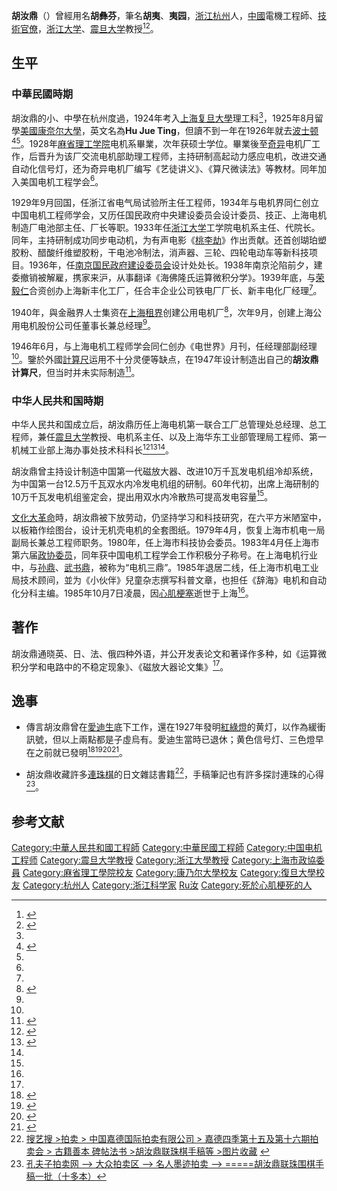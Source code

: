 {{Infobox person
| name        = 胡汝鼎
| image       = Hu Ru Ding.jpg
| image_size  = 250px
| alt         = 
| caption     = 胡汝鼎
| birth_name  = 
| birth_date  = 1905年
| birth_place = {{QIN}}[[浙江省|浙江省]][[杭州|杭州]]
| death_date  =  {{Death date|1985|10|7|}}
| death_place = {{CHN}}[[上海市|上海市]]
| nationality = {{PRC}}
| other_names = 胡彝芬
| party       = 
| known_for   = 
| occupation  = 電機工程師、教授、技術官僚
}}

'''胡汝鼎'''（{{bd|1905年||1985年|10月7日|catIdx=Hu胡}}）曾經用名'''胡彝芬'''，筆名'''胡夷'''、'''夷园'''，[[浙江|浙江]][[杭州|杭州]]人，[[中國|中國]]電機工程師、[[技術|技術]][[官僚|官僚]]，[[浙江大学|浙江大学]]、[[震旦大学|震旦大学]]教授<ref name="杭州市志">{{cite book |author=杭州市地方志编纂委员会|title=《杭州市志》 |date=1995|publisher=中华书局 |location=中國 |language=zh-hans |isbn=7-101-01626-X}}</ref><ref name="上海機電工業志">{{cite book |author=上海機電工業志編纂委員會|title=《上海機電工業志》 |date=1996-07|publisher=上海社會科學院出版社 |location=中國 |language=zh-hans |isbn=7-80618-227-6}}</ref>。

== 生平 ==
===中華民國時期===
胡汝鼎的小、中學在杭州度過，1924年考入[[上海|上海]][[复旦大學|复旦大學]]理工科<ref name="上海機電工業志"></REF>，1925年8月留學[[美國|美國]][[康奈尔大學|康奈尔大學]]，英文名為'''Hu Jue Ting'''，但讀不到一年在1926年就去[[波士顿|波士顿]]<ref>{{Cite web |url=http://ecommons.cornell.edu/handle/1813/22354 |title=eCommons@Cornell: Cornell Register 1924-1925 |access-date=2013-04-08 |archive-date=2019-12-07 |archive-url=https://web.archive.org/web/20191207010052/https://ecommons.cornell.edu/handle/1813/22354 |dead-url=no }}</ref><ref name="传说是他发明了黄灯"></ref>。1928年[[麻省理工学院|麻省理工学院]]电机系畢業，次年获硕士学位。畢業後至[[通用电气公司|奇异]]电机厂工作，后晋升为该厂交流电机部助理工程师，主持研制高起动力感应电机，改进交通自动化信号灯，还为奇异电机厂编写《艺徒讲义》、《算尺微读法》等教材。同年加入美国电机工程学会<ref name="上海機電工業志"></REF>。

1929年9月回国，任浙江省电气局试验所主任工程师，1934年与电机界同仁创立中国电机工程师学会，又历任国民政府中央建设委员会设计委员、技正、上海电机制造厂电池部主任、厂长等职。1933年任[[浙江大学|浙江大学]]工学院电机系主任、代院长。同年，主持研制成功同步电动机，为有声电影《[[桃李劫|桃李劫]]》作出贡献。还首创瑚珀塑胶粉、醋酸纤维塑胶粉，干电池冷制法，消声器、三轮、四轮电动车等新科技项目。1936年，任[[南京国民政府|南京国民政府]][[建设委员会|建设委员会]]设计处处长。1938年南京沦陷前夕，建委撤销被解雇，携家来沪，从事翻译《海佛隆氏运算微积分学》。1939年底，与[[荣毅仁|荣毅仁]]合资创办上海新丰化工厂，任合丰企业公司铁电厂厂长、新丰电化厂经理<ref name="上海機電工業志"></REF>。

1940年，與金融界人士集资在[[上海租界|上海租界]]创建公用电机厂<ref name="中国通史">{{cite book |author=白寿彝|title=《中国通史》 |date=1998|publisher=上海人民出版社 |location=中國 |language=zh-hans |isbn=7208049971}}</ref>，次年9月，创建上海公用电机股份公司任董事长兼总经理<ref name="上海機電工業志"></REF>。

1946年6月，与上海电机工程师学会同仁创办《电世界》月刊，任经理部副经理<ref name="上海機電工業志"></REF>。鑒於外國[[計算尺|計算尺]]运用不十分灵便等缺点，在1947年设计制造出自己的'''胡汝鼎计算尺'''，但当时并未实际制造<ref name="李俨钱宝琮科学史全集">{{cite book |author=李俨、钱宝琮|title=《李俨钱宝琮科学史全集》 |date=1988|publisher=辽宁敎育出版社 |location=中國 |language=zh-hans |isbn=9787538248074}}</ref>。

===中华人民共和国時期===
中华人民共和国成立后，胡汝鼎历任上海电机第一联合工厂总管理处总经理、总工程师，兼任[[震旦大学|震旦大学]]教授、电机系主任、以及上海华东工业部管理局工程师、第一机械工业部上海办事处技术科科长<ref name="中囯民主党派上海市地方組织志">{{cite book |author=《中囯民主党派上海市地方組织志》编纂委员会|title=《中囯民主党派上海市地方組织志》 |date=1998|publisher=上海社会科學院出版社 |location=中國 |language=zh-hans |isbn= 7-80618-505-4}}</ref><ref name="传说是他发明了黄灯">{{cite news| language =zh-cn| author =李晓水| url =http://wb.sznews.com/html/2013-01/12/content_2346653.htm| title =传说是他发明了黄灯| publisher =[[深圳晚报|深圳晚报]]| pages =| date =2013-01-12| accessdate =2013-04-07| deadurl =yes| archiveurl =https://web.archive.org/web/20130128142626/http://wb.sznews.com/html/2013-01/12/content_2346653.htm| archivedate =2013-01-28}}</ref><ref name="上海機電工業志"></REF>。

胡汝鼎曾主持设计制造中国第一代磁放大器、改进10万千瓦发电机组冷却系统，为中国第一台12.5万千瓦双水内冷发电机组的研制。60年代初，出席上海研制的10万千瓦发电机组鉴定会，提出用双水内冷散热可提高发电容量<ref name="杭州市志"></REF>。

[[文化大革命|文化大革命]]時，胡汝鼎被下放劳动，仍坚持学习和科技研究，在六平方米陋室中，以板箱作绘图台，设计无机壳电机的全套图纸。1979年4月，恢复上海市机电一局副局长兼总工程师职务。1980年，任上海市科技协会委员。1983年4月任上海市第六届[[政协委员|政协委员]]，同年获中国电机工程学会工作积极分子称号。在上海电机行业中，与[[孙鼎|孙鼎]]、[[武书鼎|武书鼎]]，被称为“电机三鼎”。1985年退居二线，任上海市机电工业局技术顾间，並为《小伙伴》兒童杂志撰写科普文章，也担任《辞海》电机和自动化分科主编。1985年10月7日凌晨，因[[心肌梗塞|心肌梗塞]]逝世于上海<ref name="上海機電工業志"></REF>。

==著作==
胡汝鼎通晓英、日、法、俄四种外语，并公开发表论文和著译作多种，如《运算微积分学和电路中的不稳定现象》、《磁放大器论文集》<ref name="上海機電工業志"></REF>。

==逸事==
*傳言胡汝鼎曾在[[愛迪生|愛迪生]]底下工作，還在1927年發明[[紅綠燈|紅綠燈]]的黄灯，以作為緩衝訊號，但以上兩點都是子虛烏有。愛迪生當時已退休；黄色信号灯、三色燈早在之前就已發明<ref name="闖黃燈嚴罰 駕駛罵 陸媒撻伐">{{cite news| language =zh-cn| author =洪肇君| url =http://news.chinatimes.com/mainland/17180504/112013011000527.html| title =闖黃燈嚴罰 駕駛罵 陸媒撻伐| publisher =[[旺報|旺報]]| pages =| date =2013-01-10| accessdate =2013-04-07| deadurl =yes| archiveurl =https://web.archive.org/web/20130114025235/http://news.chinatimes.com/mainland/17180504/112013011000527.html| archivedate =2013-01-14}}</ref><ref name="传说是他发明了黄灯">{{cite news| language =zh-cn| author =李晓水| url =http://wb.sznews.com/html/2013-01/12/content_2346653.htm| title =传说是他发明了黄灯| publisher =[[深圳晚报|深圳晚报]]| pages =| date =2013-01-12| accessdate =2013-04-07| deadurl =yes| archiveurl =https://web.archive.org/web/20130128142626/http://wb.sznews.com/html/2013-01/12/content_2346653.htm| archivedate =2013-01-28}}</ref><ref name="三色信号灯是中国人发明的？">{{cite news| language =zh-cn| author =| url =http://wb.sznews.com/html/2013-01/12/content_2346653.htm| title =三色信号灯是中国人发明的？| publisher =[[羊城晚报|羊城晚报]]| pages =B16| date =2013-01-09 accessdate =2013-04-07| deadurl =yes| archiveurl =https://web.archive.org/web/20130128142626/http://wb.sznews.com/html/2013-01/12/content_2346653.htm| archivedate =2013-01-28}}</ref><ref>{{cite journal|first=Sheldon|last=Moyer|title=Mr. 'Trafficlight'|journal=Motor News|publisher=Automobile Club of Michigan|pages=14–15, 27|url=http://www33.brinkster.com/iiiii/trfclt/mrtrafficlight/mrtrafficlight.html|date=March 1947|deadurl=yes|archiveurl=https://web.archive.org/web/20060617172022/http://www33.brinkster.com/iiiii/trfclt/mrtrafficlight/mrtrafficlight.html|archivedate=2006-06-17}}</ref>。

*胡汝鼎收藏許多[[連珠|連珠棋]]的日文雜誌書籍<ref>[http://pm.findart.com.cn/bigimg.php?aid=1789617 搜艺搜 >拍卖 > 中国嘉德国际拍卖有限公司 > 嘉德四季第十五及第十六期拍卖会 > 古籍善本 碑帖法书 >胡汝鼎联珠棋手稿等 >图片收藏] {{Wayback|url=http://pm.findart.com.cn/bigimg.php?aid=1789617 |date=20160305075712 }}</ref>，手稿筆記也有許多探討連珠的心得<ref>[http://www.kongfz.cn/his_item_pic_5194301/ 孔夫子拍卖网 --> 大众拍卖区 --> 名人墨迹拍卖 --> =====胡汝鼎联珠围棋手稿一批（十多本）]</ref>。

== 参考文献 ==
{{reflist|2}}

{{DEFAULTSORT:Hu胡}}
[[Category:中華人民共和國工程師|Category:中華人民共和國工程師]]
[[Category:中華民國工程師|Category:中華民國工程師]]
[[Category:中国电机工程师|Category:中国电机工程师]]
[[Category:震旦大学教授|Category:震旦大学教授]]
[[Category:浙江大學教授|Category:浙江大學教授]]
[[Category:上海市政協委員|Category:上海市政協委員]]
[[Category:麻省理工學院校友|Category:麻省理工學院校友]]
[[Category:康乃尔大學校友|Category:康乃尔大學校友]]
[[Category:復旦大學校友|Category:復旦大學校友]]
[[Category:杭州人|Category:杭州人]]
[[Category:浙江科学家|Category:浙江科学家]]
[[Category:胡姓|Ru汝]]
[[Category:死於心肌梗死的人|Category:死於心肌梗死的人]]